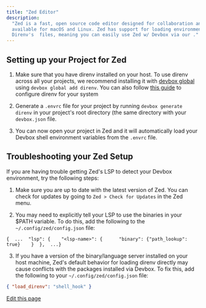 ```yaml
---
title: "Zed Editor"
description:
  "Zed is a fast, open source code editor designed for collaboration and AI support, that is
  available for macOS and Linux. Zed has support for loading environments directly from
  Direnv's  files, meaning you can easily use Zed w/ Devbox via our ."
---
```


## Setting up your Project for Zed[​](#setting-up-your-project-for-zed "Direct link to Setting up your Project for Zed")

1. Make sure that you have direnv installed on your host. To use direnv across all your projects, we
   recommend installing it with [devbox global](/docs/devbox/devbox-global/) using
   `devbox global add direnv`. You can also follow
   [this guide](https://direnv.net/#basic-installation) to configure direnv for your system

2. Generate a `.envrc` file for your project by running `devbox generate direnv` in your project's
   root directory (the same directory with your `devbox.json` file.

3. You can now open your project in Zed and it will automatically load your Devbox shell environment
   variables from the `.envrc` file.

## Troubleshooting your Zed Setup[​](#troubleshooting-your-zed-setup "Direct link to Troubleshooting your Zed Setup")

If you are having trouble getting Zed's LSP to detect your Devbox environment, try the following
steps:

1. Make sure you are up to date with the latest version of Zed. You can check for updates by going
   to `Zed > Check for Updates` in the Zed menu.

2. You may need to explicitly tell your LSP to use the binaries in your $PATH variable. To do this,
   add the following to the `~/.config/zed/config.json` file:

```
{  ...  "lsp": {    "<lsp-name>": {      "binary": {"path_lookup": true}    }  },  ...}
```

3. If you have a version of the binary/language server installed on your host machine, Zed's default
   behavior for loading direnv directly may cause conflicts with the packages installed via Devbox.
   To fix this, add the following to your `~/.config/zed/config.json` file:

```json
{ "load_direnv": "shell_hook" }
```

[Edit this page](https://github.com/jetify-com/devbox/tree/main/docs/app/docs/ide-configuration/zed.md)
